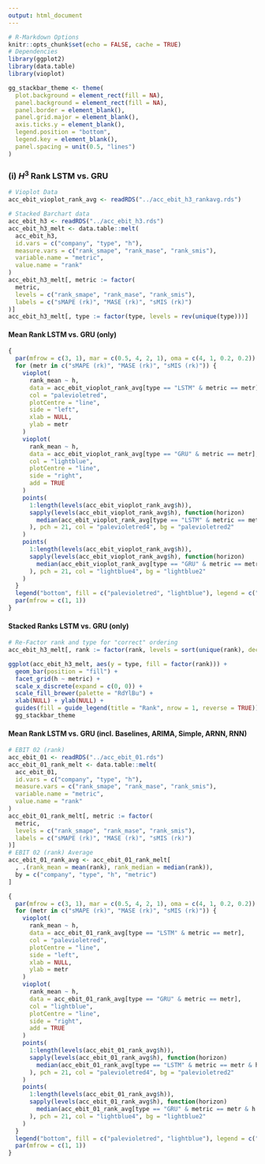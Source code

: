 ```yaml
---
output: html_document
---
```


```r
# R-Markdown Options
knitr::opts_chunk$set(echo = FALSE, cache = TRUE)
# Dependencies
library(ggplot2)
library(data.table)
library(vioplot)
```

```r
gg_stackbar_theme <- theme(
  plot.background = element_rect(fill = NA),
  panel.background = element_rect(fill = NA),
  panel.border = element_blank(),
  panel.grid.major = element_blank(),
  axis.ticks.y = element_blank(),
  legend.position = "bottom",
  legend.key = element_blank(),
  panel.spacing = unit(0.5, "lines")
)
```

### (i) $H^3$ Rank LSTM vs. GRU

```r
# Vioplot Data
acc_ebit_vioplot_rank_avg <- readRDS("../acc_ebit_h3_rankavg.rds")

# Stacked Barchart data
acc_ebit_h3 <- readRDS("../acc_ebit_h3.rds")
acc_ebit_h3_melt <- data.table::melt(
  acc_ebit_h3,
  id.vars = c("company", "type", "h"),
  measure.vars = c("rank_smape", "rank_mase", "rank_smis"),
  variable.name = "metric",
  value.name = "rank"
)
acc_ebit_h3_melt[, metric := factor(
  metric,
  levels = c("rank_smape", "rank_mase", "rank_smis"),
  labels = c("sMAPE (rk)", "MASE (rk)", "sMIS (rk)")
)]
acc_ebit_h3_melt[, type := factor(type, levels = rev(unique(type)))]
```

#### Mean Rank LSTM vs. GRU (only)
```r
{
  par(mfrow = c(3, 1), mar = c(0.5, 4, 2, 1), oma = c(4, 1, 0.2, 0.2))
  for (metr in c("sMAPE (rk)", "MASE (rk)", "sMIS (rk)")) {
    vioplot(
      rank_mean ~ h, 
      data = acc_ebit_vioplot_rank_avg[type == "LSTM" & metric == metr],
      col = "palevioletred", 
      plotCentre = "line",
      side = "left",
      xlab = NULL,
      ylab = metr
    )
    vioplot(
      rank_mean ~ h,
      data = acc_ebit_vioplot_rank_avg[type == "GRU" & metric == metr],
      col = "lightblue", 
      plotCentre = "line",
      side = "right",
      add = TRUE
    )
    points(
      1:length(levels(acc_ebit_vioplot_rank_avg$h)),
      sapply(levels(acc_ebit_vioplot_rank_avg$h), function(horizon) 
        median(acc_ebit_vioplot_rank_avg[type == "LSTM" & metric == metr & h == horizon, rank_mean])
      ), pch = 21, col = "palevioletred4", bg = "palevioletred2"
    )
    points(
      1:length(levels(acc_ebit_vioplot_rank_avg$h)),
      sapply(levels(acc_ebit_vioplot_rank_avg$h), function(horizon) 
        median(acc_ebit_vioplot_rank_avg[type == "GRU" & metric == metr & h == horizon, rank_mean])
      ), pch = 21, col = "lightblue4", bg = "lightblue2"
    )
  }
  legend("bottom", fill = c("palevioletred", "lightblue"), legend = c("LSTM", "GRU"), title = NULL)
  par(mfrow = c(1, 1))
}
```

#### Stacked Ranks LSTM vs. GRU (only)
```r
# Re-Factor rank and type for "correct" ordering
acc_ebit_h3_melt[, rank := factor(rank, levels = sort(unique(rank), decreasing = TRUE))]

ggplot(acc_ebit_h3_melt, aes(y = type, fill = factor(rank))) +
  geom_bar(position = "fill") +
  facet_grid(h ~ metric) +
  scale_x_discrete(expand = c(0, 0)) +
  scale_fill_brewer(palette = "RdYlBu") +
  xlab(NULL) + ylab(NULL) + 
  guides(fill = guide_legend(title = "Rank", nrow = 1, reverse = TRUE)) +
  gg_stackbar_theme
```

#### Mean Rank LSTM vs. GRU (incl. Baselines, ARIMA, Simple, ARNN, RNN)
```r
# EBIT 02 (rank)
acc_ebit_01 <- readRDS("../acc_ebit_01.rds")
acc_ebit_01_rank_melt <- data.table::melt(
  acc_ebit_01,
  id.vars = c("company", "type", "h"),
  measure.vars = c("rank_smape", "rank_mase", "rank_smis"),
  variable.name = "metric",
  value.name = "rank"
)
acc_ebit_01_rank_melt[, metric := factor(
  metric,
  levels = c("rank_smape", "rank_mase", "rank_smis"),
  labels = c("sMAPE (rk)", "MASE (rk)", "sMIS (rk)")
)]
# EBIT 02 (rank) Average
acc_ebit_01_rank_avg <- acc_ebit_01_rank_melt[
  , .(rank_mean = mean(rank), rank_median = median(rank)), 
  by = c("company", "type", "h", "metric")
]
```

```r
{
  par(mfrow = c(3, 1), mar = c(0.5, 4, 2, 1), oma = c(4, 1, 0.2, 0.2))
  for (metr in c("sMAPE (rk)", "MASE (rk)", "sMIS (rk)")) {
    vioplot(
      rank_mean ~ h, 
      data = acc_ebit_01_rank_avg[type == "LSTM" & metric == metr],
      col = "palevioletred", 
      plotCentre = "line",
      side = "left",
      xlab = NULL, 
      ylab = metr
    )
    vioplot(
      rank_mean ~ h, 
      data = acc_ebit_01_rank_avg[type == "GRU" & metric == metr],
      col = "lightblue", 
      plotCentre = "line",
      side = "right",
      add = TRUE
    )
    points(
      1:length(levels(acc_ebit_01_rank_avg$h)),
      sapply(levels(acc_ebit_01_rank_avg$h), function(horizon) 
        median(acc_ebit_01_rank_avg[type == "LSTM" & metric == metr & h == horizon, rank_mean])
      ), pch = 21, col = "palevioletred4", bg = "palevioletred2"
    )
    points(
      1:length(levels(acc_ebit_01_rank_avg$h)),
      sapply(levels(acc_ebit_01_rank_avg$h), function(horizon) 
        median(acc_ebit_01_rank_avg[type == "GRU" & metric == metr & h == horizon, rank_mean])
      ), pch = 21, col = "lightblue4", bg = "lightblue2"
    )
  }
  legend("bottom", fill = c("palevioletred", "lightblue"), legend = c("LSTM", "GRU"), title = NULL)
  par(mfrow = c(1, 1))
}
```
